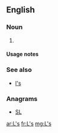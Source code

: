 {{also|LS|.ls|l's}}
==English==

===Noun===
{{head|en|plural}}

# {{plural of|L|lang=en}}

====Usage notes====
{{U:en:plurals of letters}}

===See also===
* [[l's]]

===Anagrams===
* [[SL#English|SL]]

[[ar:L's]]
[[fr:L's]]
[[mg:L's]]